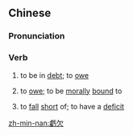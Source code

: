 {{also|亏欠}}
==Chinese==
{{zh-forms|s=亏欠}}

===Pronunciation===
{{zh-pron
|m=kuīqiàn
|c=kwai1 him3
|h=pfs=khûi-khiam
|w=2khue qi
|cat=v
}}

===Verb===
{{zh-verb}}

# to be in [[debt]]; to [[owe]]
# {{lb|zh|figurative}} to [[owe]]; to be [[morally]] [[bound]] to
# {{lb|zh|figurative}} to [[fall]] [[short]] of; to have a [[deficit]]

[[zh-min-nan:虧欠]]